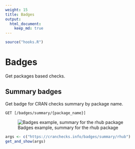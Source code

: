 ```yaml
---
weight: 15
title: Badges
output: 
  html_document:
    keep_md: true
---
```


```r
source("hooks.R")
```

# Badges

Get packages based checks.

## Summary badges

Get badge for CRAN checks summary by package name.

`GET [/badges/summary/{package_name}]`

![Badges example, summary for the rhub package](https://cranchecks.info/badges/summary/rhub)

```r
args <- c("https://cranchecks.info/badges/summary/rhub")
get_and_show(args)
```
